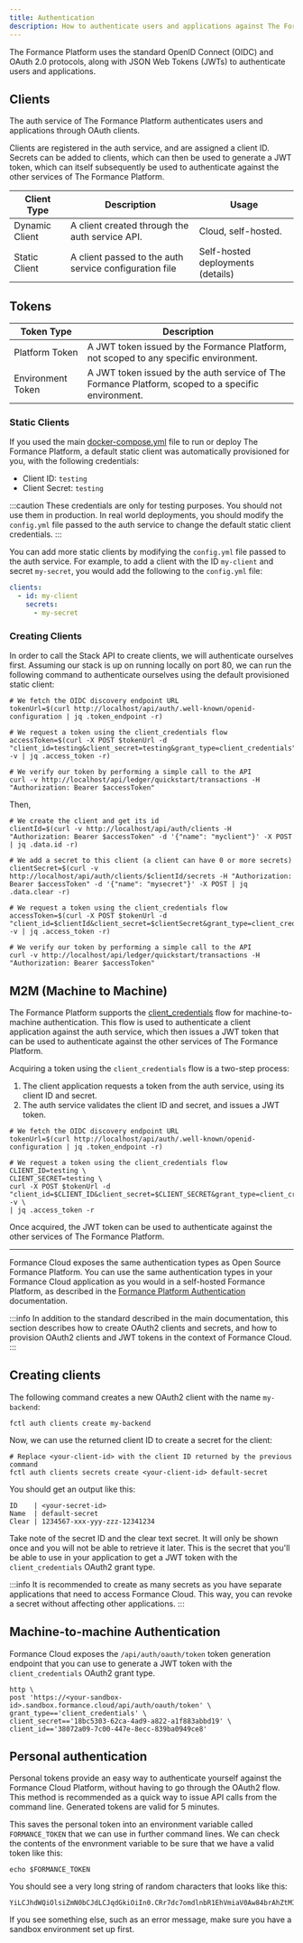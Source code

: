 ```yaml
---
title: Authentication
description: How to authenticate users and applications against The Formance Platform.
---
```


The Formance Platform uses the standard OpenID Connect (OIDC) and OAuth 2.0 protocols, along with JSON Web Tokens (JWTs) to authenticate users and applications.

## Clients

The auth service of The Formance Platform authenticates users and applications through OAuth clients.

Clients are registered in the auth service, and are assigned a client ID.
Secrets can be added to clients, which can then be used to generate a JWT token, which can itself subsequently be used to authenticate against the other services of The Formance Platform.

| Client Type | Description | Usage |
| --- | --- | --- |
| Dynamic Client | A client created through the auth service API. | Cloud, self-hosted. |
| Static Client | A client passed to the auth service configuration file | Self-hosted deployments (details) |

## Tokens

| Token Type | Description |
| --- | --- |
| Platform Token | A JWT token issued by the Formance Platform, not scoped to any specific environment. |
| Environment Token | A JWT token issued by the auth service of The Formance Platform, scoped to a specific environment. |

### Static Clients

If you used the main [docker-compose.yml](https://github.com/formancehq/stack/blob/main/docker-compose.yml) file to run or deploy The Formance Platform, a default static client was automatically provisioned for you, with the following credentials:

- Client ID: `testing`
- Client Secret: `testing`

:::caution
These credentials are only for testing purposes. You should not use them in production. In real world deployments, you should modify the `config.yml` file passed to the auth service to change the default static client credentials.
:::

You can add more static clients by modifying the `config.yml` file passed to the auth service. For example, to add a client with the ID `my-client` and secret `my-secret`, you would add the following to the `config.yml` file:

```yaml
clients:
  - id: my-client
    secrets:
      - my-secret
```

### Creating Clients

In order to call the Stack API to create clients, we will authenticate ourselves first. Assuming our stack is up on running locally on port 80, we can run the following command to authenticate ourselves using the default provisioned static client:

```shell
# We fetch the OIDC discovery endpoint URL
tokenUrl=$(curl http://localhost/api/auth/.well-known/openid-configuration | jq .token_endpoint -r)

# We request a token using the client_credentials flow
accessToken=$(curl -X POST $tokenUrl -d "client_id=testing&client_secret=testing&grant_type=client_credentials" -v | jq .access_token -r)

# We verify our token by performing a simple call to the API
curl -v http://localhost/api/ledger/quickstart/transactions -H "Authorization: Bearer $accessToken"
```

Then,

```shell
# We create the client and get its id
clientId=$(curl -v http://localhost/api/auth/clients -H "Authorization: Bearer $accessToken" -d '{"name": "myclient"}' -X POST | jq .data.id -r)

# We add a secret to this client (a client can have 0 or more secrets)
clientSecret=$(curl -v http://localhost/api/auth/clients/$clientId/secrets -H "Authorization: Bearer $accessToken" -d '{"name": "mysecret"}' -X POST | jq .data.clear -r)

# We request a token using the client_credentials flow
accessToken=$(curl -X POST $tokenUrl -d "client_id=$clientId&client_secret=$clientSecret&grant_type=client_credentials" -v | jq .access_token -r)

# We verify our token by performing a simple call to the API
curl -v http://localhost/api/ledger/quickstart/transactions -H "Authorization: Bearer $accessToken"
```

## M2M (Machine to Machine)

The Formance Platform supports the [client_credentials](https://www.oauth.com/oauth2-servers/access-tokens/client-credentials/) flow for machine-to-machine authentication. This flow is used to authenticate a client application against the auth service, which then issues a JWT token that can be used to authenticate against the other services of The Formance Platform.

Acquiring a token using the `client_credentials` flow is a two-step process:

1. The client application requests a token from the auth service, using its client ID and secret.
2. The auth service validates the client ID and secret, and issues a JWT token.

```shell
# We fetch the OIDC discovery endpoint URL
tokenUrl=$(curl http://localhost/api/auth/.well-known/openid-configuration | jq .token_endpoint -r)

# We request a token using the client_credentials flow
CLIENT_ID=testing \
CLIENT_SECRET=testing \
curl -X POST $tokenUrl -d "client_id=$CLIENT_ID&client_secret=$CLIENT_SECRET&grant_type=client_credentials" -v \
| jq .access_token -r
```

Once acquired, the JWT token can be used to authenticate against the other services of The Formance Platform.


<!-- ## Three-legged Flows (User through third-party application) -->

---

Formance Cloud exposes the same authentication types as Open Source Formance Platform. You can use the same authentication types in your Formance Cloud application as you would in a self-hosted Formance Platform, as described in the [Formance Platform Authentication](/v1.10/stack/authentication) documentation.

:::info
In addition to the standard described in the main documentation, this section describes how to create OAuth2 clients and secrets, and how to provision OAuth2 clients and JWT tokens in the context of Formance Cloud.
:::

## Creating clients

The following command creates a new OAuth2 client with the name `my-backend`:

```shell
fctl auth clients create my-backend
```

Now, we can use the returned client ID to create a secret for the client:

```shell
# Replace <your-client-id> with the client ID returned by the previous command
fctl auth clients secrets create <your-client-id> default-secret
```

You should get an output like this:

```
ID    | <your-secret-id>
Name  | default-secret
Clear | 1234567-xxx-yyy-zzz-12341234
```

Take note of the secret ID and the clear text secret. It will only be shown once and you will not be able to retrieve it later. This is the secret that you'll be able to use in your application to get a JWT token with the `client_credentials` OAuth2 grant type.

:::info
It is recommended to create as many secrets as you have separate applications that need to access Formance Cloud. This way, you can revoke a secret without affecting other applications.
:::

## Machine-to-machine Authentication

Formance Cloud exposes the `/api/auth/oauth/token` token generation endpoint that you can use to generate a JWT token with the `client_credentials` OAuth2 grant type.

```shell
http \
post 'https://<your-sandbox-id>.sandbox.formance.cloud/api/auth/oauth/token' \
grant_type=='client_credentials' \
client_secret=='18bc5303-62ca-4ad9-a822-a1f883abbd19' \
client_id=='38072a09-7c00-447e-8ecc-839ba0949ce8'
```


## Personal authentication

Personal tokens provide an easy way to authenticate yourself against the Formance Cloud Platform, without having to go through the OAuth2 flow. This method is recommended as a quick way to issue API calls from the command line. Generated tokens are valid for 5 minutes.

<CloudToken />

This saves the personal token into an environment variable called `FORMANCE_TOKEN` that we can use in further command lines. We can check the contents of the envronment variable to be sure that we have a valid token like this:

```shell
echo $FORMANCE_TOKEN
```

You should see a very long string of random characters that looks like this:
```
YiLCJhdWQiOlsiZmN0bCJdLCJqdGkiOiIn0.CRr7dc7omdlnbR1EhVmiaV0Aw84brAhZtMIp9e3gNil0KakkSNkYqJZsJ7KGmFKPVgjEx0QDsP5LtgRLvBa8SzikjXhjdJlfJ1neoviJiifWB8xs72OSe4pvaBWOmAhAk2BECe4NEERz4sksGca7KxQFXwfCJe8NTBZZiqnDh2fj1e6Az3nJUbiwp01DOzpyMufOQaEkHS4GCUfz5f7eI62Imo2f3v9XyuM95QGYE2rozGRDnGYIvbJDCfM2MpAwcMo5ef9PsJtOpdiCTwMeydJ4ow31visNnmg4BBPiaB.tiGRqtw2Qkb7ck4zXPiwZ4P5UcHcnwuHQnhDEOP9Ua5KI3G8p2JsKXLefeAIWJWZ9oNAgejP1LABNQ8zms3Ui7ZYNBNaxk432koCKOslRDXrxOFZRh60oFsjaPBS5xg02gbBnPjap9pb90P1YiN7agciJYEm5NOKlfmZpyI7srsB4LgDxo5o8d4Sk9r3qDzZIUqT2DvD9WWqxaSHeo1ez26Othbx5y3iKk3bLQmwy7PWzmGFMds9TZ4mpx5l15qRWJdZp7JyuOAfcGc9V2w74PudDdazzXwGebTjZGdSlW7HQMxwUR0otWtfO7N7XQypeya6pB9Wm1inaiE7KsGdhw
```
If you see something else, such as an error message, make sure you have a sandbox environment set up first.
